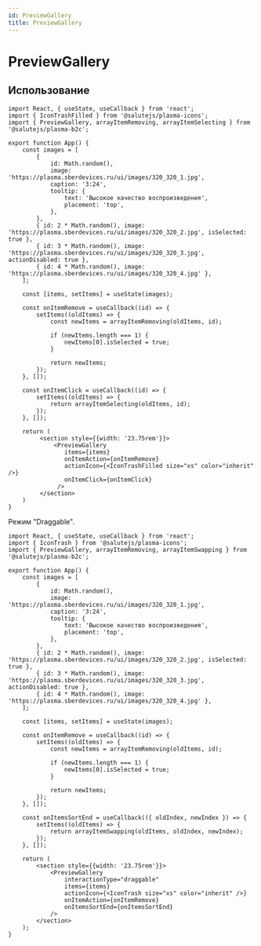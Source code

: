 ```yaml
---
id: PreviewGallery
title: PreviewGallery
---
```



# PreviewGallery

<Badge />

<Description name="PreviewGallery" />
<PropsTable name="PreviewGallery" />
<StorybookLink name="PreviewGallery" />

## Использование

```tsx live
import React, { useState, useCallback } from 'react';
import { IconTrashFilled } from '@salutejs/plasma-icons';
import { PreviewGallery, arrayItemRemoving, arrayItemSelecting } from '@salutejs/plasma-b2c';

export function App() {
    const images = [
        {
            id: Math.random(),
            image: 'https://plasma.sberdevices.ru/ui/images/320_320_1.jpg',
            caption: '3:24',
            tooltip: {
                text: 'Высокое качество воспроизведения',
                placement: 'top',
            },
        },
        { id: 2 * Math.random(), image: 'https://plasma.sberdevices.ru/ui/images/320_320_2.jpg', isSelected: true },
        { id: 3 * Math.random(), image: 'https://plasma.sberdevices.ru/ui/images/320_320_3.jpg', actionDisabled: true },
        { id: 4 * Math.random(), image: 'https://plasma.sberdevices.ru/ui/images/320_320_4.jpg' },
    ];

    const [items, setItems] = useState(images);

    const onItemRemove = useCallback((id) => {
        setItems((oldItems) => {
            const newItems = arrayItemRemoving(oldItems, id);

            if (newItems.length === 1) {
                newItems[0].isSelected = true;
            }

            return newItems;
        });
    }, []);

    const onItemClick = useCallback((id) => {
        setItems((oldItems) => {
            return arrayItemSelecting(oldItems, id);
        });
    }, []);

    return (
         <section style={{width: '23.75rem'}}>
             <PreviewGallery
                items={items}
                onItemAction={onItemRemove}
                actionIcon={<IconTrashFilled size="xs" color="inherit" />}
                onItemClick={onItemClick}
              />
         </section>
    )
}
```

Режим "Draggable".

```tsx live
import React, { useState, useCallback } from 'react';
import { IconTrash } from '@salutejs/plasma-icons';
import { PreviewGallery, arrayItemRemoving, arrayItemSwapping } from '@salutejs/plasma-b2c';

export function App() {
    const images = [
        {
            id: Math.random(),
            image: 'https://plasma.sberdevices.ru/ui/images/320_320_1.jpg',
            caption: '3:24',
            tooltip: {
                text: 'Высокое качество воспроизведения',
                placement: 'top',
            },
        },
        { id: 2 * Math.random(), image: 'https://plasma.sberdevices.ru/ui/images/320_320_2.jpg', isSelected: true },
        { id: 3 * Math.random(), image: 'https://plasma.sberdevices.ru/ui/images/320_320_3.jpg', actionDisabled: true },
        { id: 4 * Math.random(), image: 'https://plasma.sberdevices.ru/ui/images/320_320_4.jpg' },
    ];

    const [items, setItems] = useState(images);

    const onItemRemove = useCallback((id) => {
        setItems((oldItems) => {
            const newItems = arrayItemRemoving(oldItems, id);

            if (newItems.length === 1) {
                newItems[0].isSelected = true;
            }

            return newItems;
        });
    }, []);

    const onItemsSortEnd = useCallback(({ oldIndex, newIndex }) => {
        setItems((oldItems) => {
            return arrayItemSwapping(oldItems, oldIndex, newIndex);
        });
    }, []);

    return (
        <section style={{width: '23.75rem'}}>
            <PreviewGallery
                interactionType="draggable"
                items={items}
                actionIcon={<IconTrash size="xs" color="inherit" />}
                onItemAction={onItemRemove}
                onItemsSortEnd={onItemsSortEnd}
            />
        </section>
    );
}
```
